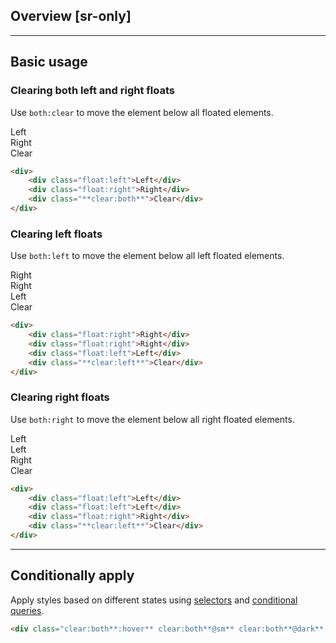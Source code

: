 ## Overview [sr-only]
<Overview/>

---

## Basic usage
### Clearing both left and right floats
Use `both:clear` to move the element below all floated elements.
<Demo>
    <div>
        <div className="box w:150 h:200 float:left">Left</div>
        <div className="box w:150 h:120 float:right">Right</div>
        <div className="box w:300 h:80 clear:both">Clear</div>
    </div>
</Demo>
```html
<div>
    <div class="float:left">Left</div>
    <div class="float:right">Right</div>
    <div class="**clear:both**">Clear</div>
</div>
```

### Clearing left floats
Use `both:left` to move the element below all left floated elements.
<Demo>
    <div>
        <div className="box w:150 h:200 float:right">Right</div>
        <div className="box w:150 h:200 float:right">Right</div>
        <div className="box w:150 h:120 float:left">Left</div>
        <div className="box w:150 h:120 clear:left">Clear</div>
    </div>
</Demo>
```html
<div>
    <div class="float:right">Right</div>
    <div class="float:right">Right</div>
    <div class="float:left">Left</div>
    <div class="**clear:left**">Clear</div>
</div>
```

### Clearing right floats
Use `both:right` to move the element below all right floated elements.
<Demo>
    <div>
        <div className="box w:150 h:200 float:left">Left</div>
        <div className="box w:150 h:200 float:left">Left</div>
        <div className="box w:150 h:120 float:right">Right</div>
        <div className="box w:150 h:120 clear:right">Clear</div>
    </div>
</Demo>
```html
<div>
    <div class="float:left">Left</div>
    <div class="float:left">Left</div>
    <div class="float:right">Right</div>
    <div class="**clear:left**">Clear</div>
</div>
```

---

## Conditionally apply
Apply styles based on different states using [selectors](/docs/state-selectors) and [conditional queries](/docs/conditional-queries).
```html
<div class="clear:both**:hover** clear:both**@sm** clear:both**@dark** clear:both**@print**">…</div>
```


